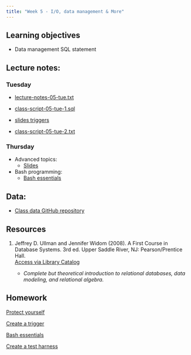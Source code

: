 ```yaml
---
title: "Week 5 - I/O, data management & More"
---
```


## Learning objectives

-   Data management SQL statement

## Lecture notes:

### Tuesday

-   [lecture-notes-05-tue.txt](lecture-notes-05-tue.txt)

-   [class-script-05-tue-1.sql](class-script-05-tue-1.sql)

-   [slides triggers](slides-05-triggers.pptx)

-   [class-script-05-tue-2.txt](class-script-05-tue-2.txt)

### Thursday

-   Advanced topics:
    -   [Slides](slides-05-advanced.pptx)
-   Bash programming:
    -   [Bash essentials](bash-essentials.qmd)

## Data:

-   [Class data GitHub repository](https://github.com/UCSB-Library-Research-Data-Services/bren-eds213-data)

## Resources

1.  Jeffrey D. Ullman and Jennifer Widom (2008). A First Course in Database Systems. 3rd ed. Upper Saddle River, NJ: Pearson/Prentice Hall.\
    [Access via Library Catalog](https://search.library.ucsb.edu/permalink/01UCSB_INST/1aqck9j/alma990032103790203776)

    -   *Complete but theoretical introduction to relational databases, data modeling, and relational algebra.*

## Homework

[Protect yourself](hw-05-1.qmd)

[Create a trigger](hw-05-2.qmd)

[Bash essentials](hw-05-3.qmd)

[Create a test harness](hw-05-4.qmd)
